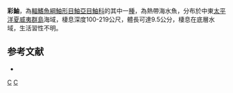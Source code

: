 {{Speciesbox
| taxon = Scorpaena colorata
| image = Scorpaena colorata.jpg
| status = NE
| status_system = IUCN3.1
| binomial_authority =  [[Gilbert|Gilbert]], 1905 
| synonyms = *''Sebastapistes coloratus, Gilbert, 1905''
*''Scorpaena coloratus, Gilbert, 1905''
}}
'''彩鮋'''，為[[輻鰭魚綱|輻鰭魚綱]][[鮋形目|鮋形目]][[鮋亞目|鮋亞目]][[鮋科|鮋科]]的其中一[[種|種]]，為熱帶海水魚，分布於中東[[太平洋|太平洋]][[夏威夷群島|夏威夷群島]]海域，棲息深度100-219公尺，體長可達9.5公分，棲息在底層水域，生活習性不明。

==参考文献==
*{{FishBase_species|genus=Scorpaena|species=colorata|year=2014|month=7}}

{{taxonbar}}
[[Category:_1905年描述的鱼类|C]]
[[Category:鮋屬|C]]